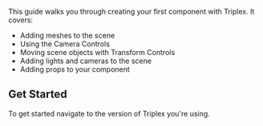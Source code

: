 This guide walks you through creating your first component with Triplex. It covers:

- Adding meshes to the scene
- Using the Camera Controls
- Moving scene objects with Transform Controls
- Adding lights and cameras to the scene
- Adding props to your component

## Get Started

To get started navigate to the version of Triplex you're using.
